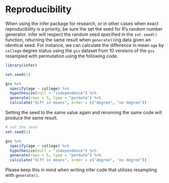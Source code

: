 # Reproducibility

When using the infer package for research, or in other cases when exact reproducibility is a priority, be sure the set the seed for R's random number generator. infer will respect the random seed specified in the `set.seed()` function, returning the same result when `generate()`ing data given an identical seed. For instance, we can calculate the difference in mean `age` by `college` degree status using the `gss` dataset from 10 versions of the `gss` resampled with permutation using the following code.

```r
library(infer)
```

```r
set.seed(1)

gss %>%
  specify(age ~ college) %>%
  hypothesize(null = "independence") %>%
  generate(reps = 5, type = "permute") %>%
  calculate("diff in means", order = c("degree", "no degree"))
```

Setting the seed to the same value again and rerunning the same code will produce the same result.

```r
# set the seed
set.seed(1)

gss %>%
  specify(age ~ college) %>%
  hypothesize(null = "independence") %>%
  generate(reps = 5, type = "permute") %>%
  calculate("diff in means", order = c("degree", "no degree"))
```

Please keep this in mind when writing infer code that utilizes resampling with `generate()`.

